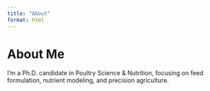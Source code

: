 ```yaml
---
title: "About"
format: html
---
```


# About Me

I'm a Ph.D. candidate in Poultry Science & Nutrition, focusing on feed formulation, nutrient modeling, and precision agriculture. 
